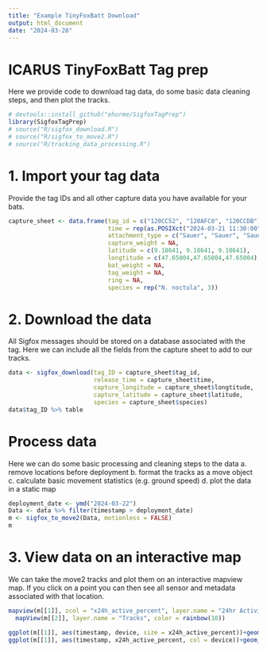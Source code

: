 ```yaml
---
title: "Example TinyFoxBatt Download"
output: html_document
date: "2024-03-28"
---
```


# ICARUS TinyFoxBatt Tag prep

Here we provide code to download tag data, do some basic data cleaning steps, and then plot the tracks.

```r
# devtools::install_github("ehurme/SigfoxTagPrep")
library(SigfoxTagPrep)
# source("R/sigfox_download.R")
# source("R/sigfox_to_move2.R")
# source("R/tracking_data_processing.R")
```

# 1. Import your tag data
Provide the tag IDs and all other capture data you have available for your bats.
```r
capture_sheet <- data.frame(tag_id = c("120CC52", "120AFC0", "120CCDB"),
                            time = rep(as.POSIXct("2024-03-21 11:30:00"), 3),
                            attachment_type = c("Sauer", "Sauer", "Sauer"),
                            capture_weight = NA,
                            latitude = c(9.18641, 9.18641, 9.18641), 
                            longtitude = c(47.65004,47.65004,47.65004),
                            bat_weight = NA,
                            tag_weight = NA,
                            ring = NA,
                            species = rep("N. noctula", 3))
```


# 2. Download the data
All Sigfox messages should be stored on a database associated with the tag. Here we can include all the fields from the capture sheet to add to our tracks.
```r
data <- sigfox_download(tag_ID = capture_sheet$tag_id, 
                        release_time = capture_sheet$time,
                        capture_longitude = capture_sheet$longtitude,
                        capture_latitude = capture_sheet$latitude,
                        species = capture_sheet$species)
data$tag_ID %>% table
```
# Process data 
Here we can do some basic processing and cleaning steps to the data
a. remove locations before deployment
b. format the tracks as a move object
c. calculate basic movement statistics (e.g. ground speed)
d. plot the data in a static map
```r
deployment_date <- ymd("2024-03-22")
Data <- data %>% filter(timestamp > deployment_date)
m <- sigfox_to_move2(Data, motionless = FALSE)
m
```

# 3. View data on an interactive map
We can take the move2 tracks and plot them on an interactive mapview map. If you click on a point you can then see all sensor and metadata associated with that location.
```r
mapview(m[[1]], zcol = "x24h_active_percent", layer.name = "24hr Activity %", color = heat.colors(8))+
  mapView(m[[2]], layer.name = "Tracks", color = rainbow(10))
```

```r
ggplot(m[[1]], aes(timestamp, device, size = x24h_active_percent))+geom_point()
ggplot(m[[1]], aes(timestamp, x24h_active_percent, col = device))+geom_path()+geom_point()

```

